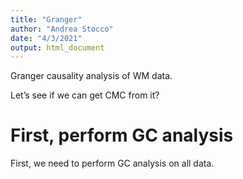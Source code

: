 ```yaml
---
title: "Granger"
author: "Andrea Stocco"
date: "4/3/2021"
output: html_document
---
```


Granger causality analysis of WM data.

Let's see if we can get CMC from it?

# First, perform GC analysis

First, we need to perform GC analysis on all data.
